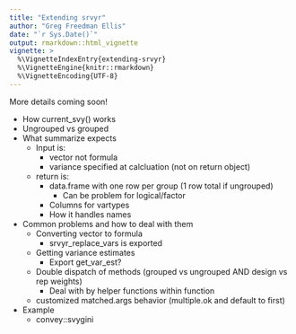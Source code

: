 ```yaml
---
title: "Extending srvyr"
author: "Greg Freedman Ellis"
date: "`r Sys.Date()`"
output: rmarkdown::html_vignette
vignette: >
  %\VignetteIndexEntry{extending-srvyr}
  %\VignetteEngine{knitr::rmarkdown}
  %\VignetteEncoding{UTF-8}
---
```


More details coming soon!

- How current_svy() works
- Ungrouped vs grouped
- What summarize expects
  - Input is:
    - vector not formula
    - variance specified at calcluation (not on return object)
  - return is:
    - data.frame with one row per group (1 row total if ungrouped)
      - Can be problem for logical/factor
    - Columns for vartypes
    - How it handles names
- Common problems and how to deal with them
  - Converting vector to formula
    - srvyr_replace_vars is exported
  - Getting variance estimates
    - Export get_var_est?
  - Double dispatch of methods (grouped vs ungrouped AND design vs rep weights)
    - Deal with by helper functions within function
  - customized matched.args behavior (multiple.ok and default to first)
- Example
  - convey::svygini
